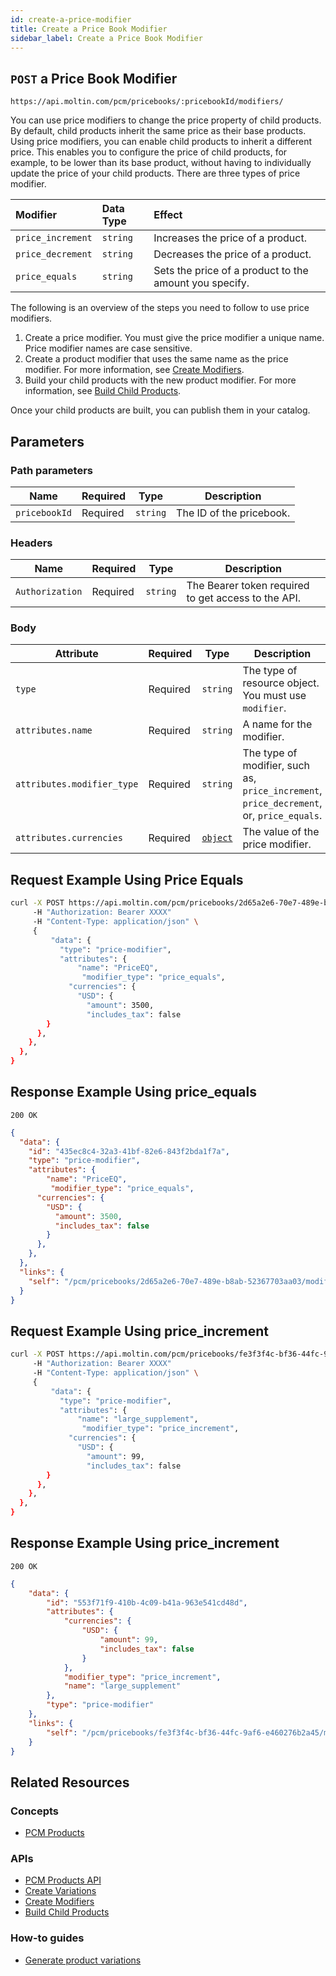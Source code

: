 ```yaml
---
id: create-a-price-modifier
title: Create a Price Book Modifier
sidebar_label: Create a Price Book Modifier
---
```


## `POST` a Price Book Modifier

```http
https://api.moltin.com/pcm/pricebooks/:pricebookId/modifiers/
```

You can use price modifiers to change the price property of child products. By default, child products inherit the same price as their base products. Using price modifiers, you can enable child products to inherit a different price. This enables you to configure the price of child products, for example, to be lower than its base product, without having to individually update the price of your child products. There are three types of price modifier.

Modifier | Data Type | Effect |
| :--- | :--- | :--- |
| `price_increment` | `string` | Increases the price of a product. |
| `price_decrement` | `string` | Decreases the price of a product. |
| `price_equals` | `string` | Sets the price of a product to the amount you specify. |

The following is an overview of the steps you need to follow to use price modifiers.

1. Create a price modifier. You must give the price modifier a unique name. Price modifier names are case sensitive.
1. Create a product modifier that uses the same name as the price modifier. For more information, see [Create Modifiers](../../../api/pcm/products/options/modifiers/modifier-crud.md).
1. Build your child products with the new product modifier. For more information, see [Build Child Products](../../../api/pcm/products/build-child-products.md).

Once your child products are built, you can publish them in your catalog.

## Parameters

### Path parameters

| Name | Required | Type | Description |
| --- | --- | --- | --- |
| `pricebookId` | Required | `string` | The ID of the pricebook. |

### Headers

| Name | Required | Type | Description |
| --- | --- | --- | --- |
| `Authorization` | Required | `string` | The Bearer token required to get access to the API. |

### Body

| Attribute | Required | Type | Description |
| --- | --- | --- | --- |
| `type` |Required| `string` | The type of resource object. You must use `modifier`. |
| `attributes.name` | Required| `string`| A name for the modifier.|
| `attributes.modifier_type` | Required |`string` | The type of modifier, such as, `price_increment`, `price_decrement`, or, `price_equals`. |
| `attributes.currencies`  | Required| [`object`](index.md#the-currencies-object) | The value of the price modifier. |

## Request Example Using Price Equals

```bash
curl -X POST https://api.moltin.com/pcm/pricebooks/2d65a2e6-70e7-489e-b8ab-52367703aa03/modifiers
     -H "Authorization: Bearer XXXX"
     -H "Content-Type: application/json" \
     {
         "data": {
           "type": "price-modifier",
           "attributes": {
               "name": "PriceEQ",
                "modifier_type": "price_equals",
             "currencies": {
               "USD": {
                 "amount": 3500,
                 "includes_tax": false
        }
      },
    },
  },
}
```

## Response Example Using price_equals

`200 OK`

```json
{
  "data": {
    "id": "435ec8c4-32a3-41bf-82e6-843f2bda1f7a",
    "type": "price-modifier",
    "attributes": {
        "name": "PriceEQ",
         "modifier_type": "price_equals",
      "currencies": {
        "USD": {
          "amount": 3500,
          "includes_tax": false
        }
      },
    },
  },
  "links": {
    "self": "/pcm/pricebooks/2d65a2e6-70e7-489e-b8ab-52367703aa03/modifiers/435ec8c4-32a3-41bf-82e6-843f2bda1f7a"
  }
}
```

## Request Example Using price_increment

```bash
curl -X POST https://api.moltin.com/pcm/pricebooks/fe3f3f4c-bf36-44fc-9af6-e460276b2a45/modifiers
     -H "Authorization: Bearer XXXX"
     -H "Content-Type: application/json" \
     {
         "data": {
           "type": "price-modifier",
           "attributes": {
               "name": "large_supplement",
                "modifier_type": "price_increment",
             "currencies": {
               "USD": {
                 "amount": 99,
                 "includes_tax": false
        }
      },
    },
  },
}
```

## Response Example Using price_increment

`200 OK`

```json
{
    "data": {
        "id": "553f71f9-410b-4c09-b41a-963e541cd48d",
        "attributes": {
            "currencies": {
                "USD": {
                    "amount": 99,
                    "includes_tax": false
                }
            },
            "modifier_type": "price_increment",
            "name": "large_supplement"
        },
        "type": "price-modifier"
    },
    "links": {
        "self": "/pcm/pricebooks/fe3f3f4c-bf36-44fc-9af6-e460276b2a45/modifiers/553f71f9-410b-4c09-b41a-963e541cd48d"
    }
}
```

## Related Resources

### Concepts

- [PCM Products](../../../concepts/products-pcm.md)

### APIs

- [PCM Products API](../../../api/pcm/products/index.md)
- [Create Variations](../../../api/pcm/products/variations/create-variation.md)
- [Create Modifiers](../../../api/pcm/products/options/modifiers/modifier-crud.md)
- [Build Child Products](../../../api/pcm/products/build-child-products.md)

### How-to guides

- [Generate product variations](../../../developer/how-to/generate-pcm-variations.md)
